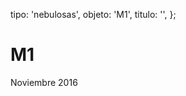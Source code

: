 
  tipo: 'nebulosas',
  objeto: 'M1',
  titulo: '',
};

# M1

<Imagen
  src="registro/m1_20161101_1_m1_20161111_i88.jpg"
  fecha="20161101"
/>

 Noviembre 2016